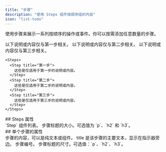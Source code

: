 ```yaml
---
title: "步骤"
description: "使用 Steps 组件按顺序组织内容"
icon: "list-todo"
---
```



使用步骤来展示一系列按顺序的操作或事件。你可以按需添加任意数量的步骤。

<Steps>
  <Step title="第一步">
    以下说明或内容仅与第一步相关。
  </Step>

  <Step title="第二步">
    以下说明或内容仅与第二步相关。
  </Step>

  <Step title="第三步">
    以下说明或内容仅与第三步相关。
  </Step>
</Steps>

```mdx Steps example
<Steps>
  <Step title="第一步">
    这些是仅适用于第一步的说明或内容。
  </Step>
  <Step title="第二步">
    这些是仅适用于第二步的说明或内容。
  </Step>
  <Step title="第三步">
    这些是仅适用于第三步的说明或内容。
  </Step>
</Steps>
```


<div id="steps-properties">
  ## Steps 属性
</div>

<ResponseField name="children" type="ReactElement<StepProps>[]" required>
  `Step` 组件列表。
</ResponseField>

<ResponseField name="titleSize" type="string" default="p">
  步骤标题的大小。可选值为 `p`、`h2` 和 `h3`。
</ResponseField>



<div id="individual-step-properties">
  ## 单个步骤的属性
</div>

<ResponseField name="children" type="string | ReactNode" required>
  步骤的内容，可以是纯文本或组件。
</ResponseField>

<IconsOptional />

<ResponseField name="title" type="string">
  title 是该步骤的主要文本，显示在指示器旁边。
</ResponseField>

<ResponseField name="stepNumber" type="number">
  步骤编号。
</ResponseField>

<ResponseField name="titleSize" type="string" default="p">
  步骤标题的尺寸。可选值：`p`、`h2`、`h3`。
</ResponseField>
